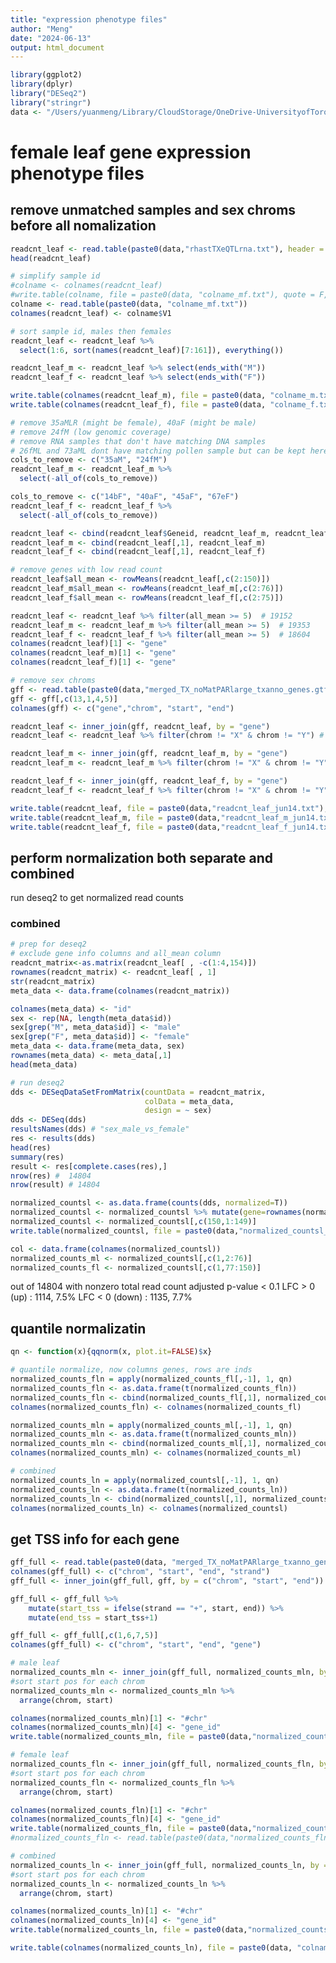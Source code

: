 ```yaml
---
title: "expression phenotype files"
author: "Meng"
date: "2024-06-13"
output: html_document
---
```


```r
library(ggplot2)
library(dplyr)
library("DESeq2")
library("stringr")
data <- "/Users/yuanmeng/Library/CloudStorage/OneDrive-UniversityofToronto/Manuscripts/rumex_eqtl/"
```


# female leaf gene expression phenotype files

## remove unmatched samples and sex chroms before all nomalization
```r
readcnt_leaf <- read.table(paste0(data,"rhastTXeQTLrna.txt"), header = T)
head(readcnt_leaf)

# simplify sample id
#colname <- colnames(readcnt_leaf)
#write.table(colname, file = paste0(data, "colname_mf.txt"), quote = F, row.names = F)
colname <- read.table(paste0(data, "colname_mf.txt"))
colnames(readcnt_leaf) <- colname$V1

# sort sample id, males then females
readcnt_leaf <- readcnt_leaf %>%
  select(1:6, sort(names(readcnt_leaf)[7:161]), everything())

readcnt_leaf_m <- readcnt_leaf %>% select(ends_with("M"))
readcnt_leaf_f <- readcnt_leaf %>% select(ends_with("F"))

write.table(colnames(readcnt_leaf_m), file = paste0(data, "colname_m.txt"), quote = F, row.names = F)
write.table(colnames(readcnt_leaf_f), file = paste0(data, "colname_f.txt"), quote = F, row.names = F)

# remove 35aMLR (might be female), 40aF (might be male)
# remove 24fM (low genomic coverage)
# remove RNA samples that don't have matching DNA samples
# 26fML and 73aML dont have matching pollen sample but can be kept here
cols_to_remove <- c("35aM", "24fM")
readcnt_leaf_m <- readcnt_leaf_m %>%
  select(-all_of(cols_to_remove))

cols_to_remove <- c("14bF", "40aF", "45aF", "67eF")
readcnt_leaf_f <- readcnt_leaf_f %>%
  select(-all_of(cols_to_remove))

readcnt_leaf <- cbind(readcnt_leaf$Geneid, readcnt_leaf_m, readcnt_leaf_f)
readcnt_leaf_m <- cbind(readcnt_leaf[,1], readcnt_leaf_m)
readcnt_leaf_f <- cbind(readcnt_leaf[,1], readcnt_leaf_f)

# remove genes with low read count 
readcnt_leaf$all_mean <- rowMeans(readcnt_leaf[,c(2:150)])
readcnt_leaf_m$all_mean <- rowMeans(readcnt_leaf_m[,c(2:76)])
readcnt_leaf_f$all_mean <- rowMeans(readcnt_leaf_f[,c(2:75)])

readcnt_leaf <- readcnt_leaf %>% filter(all_mean >= 5)  # 19152
readcnt_leaf_m <- readcnt_leaf_m %>% filter(all_mean >= 5)  # 19353
readcnt_leaf_f <- readcnt_leaf_f %>% filter(all_mean >= 5)  # 18604
colnames(readcnt_leaf)[1] <- "gene"
colnames(readcnt_leaf_m)[1] <- "gene"
colnames(readcnt_leaf_f)[1] <- "gene"

# remove sex chroms
gff <- read.table(paste0(data,"merged_TX_noMatPARlarge_txanno_genes.gtf"))
gff <- gff[,c(13,1,4,5)]
colnames(gff) <- c("gene","chrom", "start", "end")

readcnt_leaf <- inner_join(gff, readcnt_leaf, by = "gene")
readcnt_leaf <- readcnt_leaf %>% filter(chrom != "X" & chrom != "Y") # 14804

readcnt_leaf_m <- inner_join(gff, readcnt_leaf_m, by = "gene")
readcnt_leaf_m <- readcnt_leaf_m %>% filter(chrom != "X" & chrom != "Y") # 14948

readcnt_leaf_f <- inner_join(gff, readcnt_leaf_f, by = "gene")
readcnt_leaf_f <- readcnt_leaf_f %>% filter(chrom != "X" & chrom != "Y") # 14634

write.table(readcnt_leaf, file = paste0(data,"readcnt_leaf_jun14.txt"), row.names = FALSE, quote = F)
write.table(readcnt_leaf_m, file = paste0(data,"readcnt_leaf_m_jun14.txt"), row.names = FALSE, quote = F)
write.table(readcnt_leaf_f, file = paste0(data,"readcnt_leaf_f_jun14.txt"), row.names = FALSE, quote = F)
```

## perform normalization both separate and combined 
run deseq2 to get normalized read counts

### combined
```r
# prep for deseq2
# exclude gene info columns and all_mean column
readcnt_matrix<-as.matrix(readcnt_leaf[ , -c(1:4,154)]) 
rownames(readcnt_matrix) <- readcnt_leaf[ , 1]
str(readcnt_matrix)
meta_data <- data.frame(colnames(readcnt_matrix))

colnames(meta_data) <- "id"
sex <- rep(NA, length(meta_data$id))
sex[grep("M", meta_data$id)] <- "male"
sex[grep("F", meta_data$id)] <- "female"
meta_data <- data.frame(meta_data, sex)
rownames(meta_data) <- meta_data[,1]
head(meta_data)

# run deseq2
dds <- DESeqDataSetFromMatrix(countData = readcnt_matrix, 
                              colData = meta_data,
                              design = ~ sex)
dds <- DESeq(dds)
resultsNames(dds) # "sex_male_vs_female"
res <- results(dds)
head(res)
summary(res)
result <- res[complete.cases(res),]
nrow(res) #  14804
nrow(result) # 14804

normalized_countsl <- as.data.frame(counts(dds, normalized=T))
normalized_countsl <- normalized_countsl %>% mutate(gene=rownames(normalized_countsl)) 
normalized_countsl <- normalized_countsl[,c(150,1:149)]
write.table(normalized_countsl, file = paste0(data,"normalized_countsl_jun14.txt"), row.names = FALSE, quote = F)

col <- data.frame(colnames(normalized_countsl))
normalized_counts_ml <- normalized_countsl[,c(1,2:76)]
normalized_counts_fl <- normalized_countsl[,c(1,77:150)]
```
out of 14804 with nonzero total read count
adjusted p-value < 0.1
LFC > 0 (up)       : 1114, 7.5%
LFC < 0 (down)     : 1135, 7.7%


## quantile normalizatin
```r
qn <- function(x){qqnorm(x, plot.it=FALSE)$x}

# quantile normalize, now columns genes, rows are inds
normalized_counts_fln = apply(normalized_counts_fl[,-1], 1, qn)
normalized_counts_fln <- as.data.frame(t(normalized_counts_fln))
normalized_counts_fln <- cbind(normalized_counts_fl[,1], normalized_counts_fln)
colnames(normalized_counts_fln) <- colnames(normalized_counts_fl)

normalized_counts_mln = apply(normalized_counts_ml[,-1], 1, qn)
normalized_counts_mln <- as.data.frame(t(normalized_counts_mln))
normalized_counts_mln <- cbind(normalized_counts_ml[,1], normalized_counts_mln)
colnames(normalized_counts_mln) <- colnames(normalized_counts_ml)

# combined
normalized_counts_ln = apply(normalized_countsl[,-1], 1, qn)
normalized_counts_ln <- as.data.frame(t(normalized_counts_ln))
normalized_counts_ln <- cbind(normalized_countsl[,1], normalized_counts_ln)
colnames(normalized_counts_ln) <- colnames(normalized_countsl)

```


## get TSS info for each gene

```r
gff_full <- read.table(paste0(data, "merged_TX_noMatPARlarge_txanno_gene_full.bed"))
colnames(gff_full) <- c("chrom", "start", "end", "strand")
gff_full <- inner_join(gff_full, gff, by = c("chrom", "start", "end"))

gff_full <- gff_full %>%
    mutate(start_tss = ifelse(strand == "+", start, end)) %>%
    mutate(end_tss = start_tss+1) 

gff_full <- gff_full[,c(1,6,7,5)]
colnames(gff_full) <- c("chrom", "start", "end", "gene")

# male leaf
normalized_counts_mln <- inner_join(gff_full, normalized_counts_mln, by = "gene")
#sort start pos for each chrom
normalized_counts_mln <- normalized_counts_mln %>%
  arrange(chrom, start) 

colnames(normalized_counts_mln)[1] <- "#chr"
colnames(normalized_counts_mln)[4] <- "gene_id"
write.table(normalized_counts_mln, file = paste0(data,"normalized_counts_mln.bed"), row.names = FALSE, quote = F, sep = "\t")

# female leaf
normalized_counts_fln <- inner_join(gff_full, normalized_counts_fln, by = "gene")
#sort start pos for each chrom
normalized_counts_fln <- normalized_counts_fln %>%
  arrange(chrom, start) 

colnames(normalized_counts_fln)[1] <- "#chr"
colnames(normalized_counts_fln)[4] <- "gene_id"
write.table(normalized_counts_fln, file = paste0(data,"normalized_counts_fln.bed"), row.names = FALSE, quote = F, sep = "\t")
#normalized_counts_fln <- read.table(paste0(data,"normalized_counts_fln.bed"), header = T)

# combined
normalized_counts_ln <- inner_join(gff_full, normalized_counts_ln, by = "gene")
#sort start pos for each chrom
normalized_counts_ln <- normalized_counts_ln %>%
  arrange(chrom, start) 

colnames(normalized_counts_ln)[1] <- "#chr"
colnames(normalized_counts_ln)[4] <- "gene_id"
write.table(normalized_counts_ln, file = paste0(data,"normalized_counts_ln.bed"), row.names = FALSE, quote = F, sep = "\t")

write.table(colnames(normalized_counts_ln), file = paste0(data, "colname_mf.txt"), quote = F, row.names = F)

```

